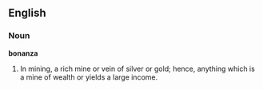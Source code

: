 ==English==

===Noun===

'''bonanza'''

#In mining, a rich mine or vein of silver or gold; hence, anything which is a mine of wealth or yields a large income.